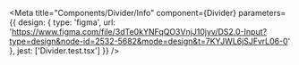 
<Meta
  title="Components/Divider/Info"
  component={Divider}
  parameters={{
    design: {
      type: 'figma',
      url: 'https://www.figma.com/file/3dTe0kYNFqQO3VnjJ10jyv/DS2.0-Input?type=design&node-id=2532-5682&mode=design&t=7KYJWL6jSJFvrL06-0'
    },
    jest: ['Divider.test.tsx']
  }}
/>

<Story name='Docs'>
  <Unstyled>
    <Stories />
  </Unstyled>
</Story>
